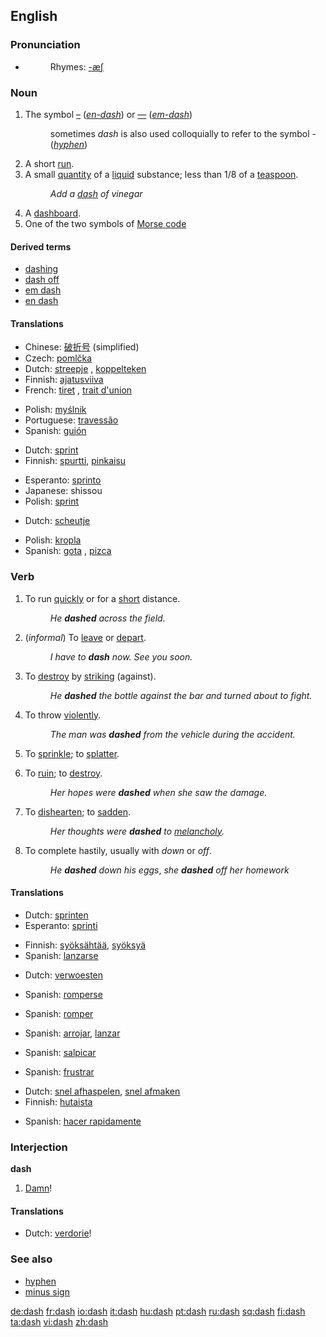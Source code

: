{{punctuation marks}}
==English==

===Pronunciation===
*{{audio|en-us-dash.ogg|Audio (US)}}
*:Rhymes: [[Rhymes:English:-æʃ|-æʃ]]

===Noun===
{{en-noun|es}}

# {{typography}} The symbol [[–]] (''[[en-dash]]'') or [[—]] (''[[em-dash]]'')
#: sometimes ''dash'' is also used colloquially to refer to the symbol - (''[[hyphen]]'')
# A short [[run]].
# A small [[quantity]] of a [[liquid]] substance; less than 1/8 of a [[teaspoon]].
#: ''Add a [[dash]] of vinegar''
# A [[dashboard]].
# One of the two symbols of [[Morse code]]

====Derived terms====
*[[dashing]]
*[[dash off]]
*[[em dash]]
*[[en dash]]

====Translations====
{{trans-top|typographic symbol}}
*Chinese: [[破折号]] (simplified)
*Czech: [[pomlčka]] {{f}}
*Dutch: [[streepje]] {{n}}, [[koppelteken]] {{n}}
*Finnish: [[ajatusviiva]]
*French: [[tiret]] {{m}}, [[trait d'union]] {{m}}
{{trans-mid}}
*Polish: [[myślnik]] {{m}}
*Portuguese: [[travessão]] {{m}}
*Spanish: [[guión]] {{m}}
{{trans-bottom}}

{{trans-top|short run}}
*Dutch: [[sprint]] {{m}}
*Finnish: [[spurtti]], [[pinkaisu]]
{{trans-mid}}
*Esperanto: [[sprinto]]
*Japanese: shissou
*Polish: [[sprint]] {{m}}
{{trans-bottom}}

{{trans-top|small quantity of liquid}}
*Dutch: [[scheutje]] {{n}}
{{trans-mid}}
*Polish: [[kropla]] {{f}}
*Spanish: [[gota]] {{f}}, [[pizca]] {{f}}
{{trans-bottom}}

===Verb===
{{en-verb|dash|es}}

# {{intransitive}} To run [[quick]]ly or for a [[short]] distance.
#: ''He '''dashed''' across the field.''
# {{intransitive}} (''informal'') To [[leave]] or [[depart]].
#: ''I have to '''dash''' now. See you soon.''
# {{transitive}} To [[destroy]] by [[striking]] (against).
#: ''He '''dashed''' the bottle against the bar and turned about to fight.''
# {{transitive}} To throw [[violent]]ly.
#: ''The man was '''dashed''' from the vehicle during the accident.''
# {{transitive}} To [[sprinkle]]; to [[splatter]].
# {{transitive}} To [[ruin]]; to [[destroy]].
#: ''Her hopes were '''dashed''' when she saw the damage.''
# {{transitive}} To [[dishearten]]; to [[sadden]].
#: ''Her thoughts were '''dashed''' to [[melancholy]].''
# {{transitive}} To complete hastily, usually with ''down'' or ''off''.
#: ''He '''dashed''' down his eggs'', ''she '''dashed''' off her homework''

====Translations====
{{trans-top|to run short distance}}
*Dutch: [[sprinten]]
*Esperanto: [[sprinti]]
{{trans-mid}}
*Finnish: [[syöksähtää]], [[syöksyä]]
*Spanish: [[lanzarse]]
{{trans-bottom}}

{{trans-top|to leave}}
{{trans-mid}}
{{trans-bottom}}

{{trans-top|to ruin}}
*Dutch: [[verwoesten]]
{{trans-mid}}
*Spanish: [[romperse]]
{{trans-bottom}}

{{trans-top|to destroy}}
{{trans-mid}}
*Spanish: [[romper]]
{{trans-bottom}}

{{trans-top|to throw violently}}
{{trans-mid}}
*Spanish: [[arrojar]], [[lanzar]]
{{trans-bottom}}

{{trans-top|to sprinkle}}
{{trans-mid}}
{{trans-bottom}}

{{trans-top|to ruin}}
{{trans-mid}}
*Spanish: [[salpicar]]
{{trans-bottom}}

{{trans-top|to dishearten}}
{{trans-mid}}
*Spanish: [[frustrar]]
{{trans-bottom}}

{{trans-top|to complete hastily}}
*Dutch: [[snel afhaspelen]], [[snel afmaken]]
*Finnish: [[hutaista]]
{{trans-mid}}
*Spanish: [[hacer rapidamente]]
{{trans-bottom}}

===Interjection===
'''dash'''

# {{euphemism}} [[damn|Damn]]!

====Translations====
{{trans-top|damn}}
*Dutch: [[verdorie]]!
{{trans-mid}}
{{trans-bottom}}

===See also===
*[[hyphen]]
*[[minus sign]]

[[de:dash]]
[[fr:dash]]
[[io:dash]]
[[it:dash]]
[[hu:dash]]
[[pt:dash]]
[[ru:dash]]
[[sq:dash]]
[[fi:dash]]
[[ta:dash]]
[[vi:dash]]
[[zh:dash]]